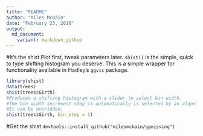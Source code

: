 ```yaml
---
title: "README"
author: "Miles McBain"
date: "February 23, 2016"
output: 
  md_document:
    variant: markdown_github
---
```


#It's the shist
Plot first, tweak parameters later. `shist()` is the simple, quick to type shifting histogram you deserve. This is a simple wrapper for functionality available in Hadley's `ggvis` package. 


```r
library(shist)
data(trees)
shist(trees$Girth)
#Produces a shifting histogram with a slider to select bin width. 
#The bin width increment step is automatically is selected by an algorithm. 
#It can be overidden:
shist(trees$Girth, bin_step = 1)
```

#Get the shist
```devtools::install_github("milesmcbain/ggmissing")```

